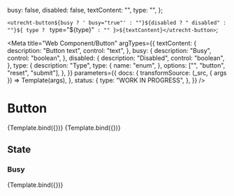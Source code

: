 <!--
@license EUPL-1.2
Copyright (c) 2021 Gemeente Utrecht
Copyright (c) 2021 Robbert Broersma
-->


  busy: false,
  disabled: false,
  textContent: "",
  type: "",
};

  `<utrecht-button${busy ? ' busy="true"' : ""}${disabled ? " disabled" : ""}${
    type ? ` type="${type}"` : ""
  }>${textContent}</utrecht-button>`;

<Meta
  title="Web Component/Button"
  argTypes={{
    textContent: {
      description: "Button text",
      control: "text",
    },
    busy: {
      description: "Busy",
      control: "boolean",
    },
    disabled: {
      description: "Disabled",
      control: "boolean",
    },
    type: {
      description: "Type",
      type: {
        name: "enum",
      },
      options: ["", "button", "reset", "submit"],
    },
  }}
  parameters={{
    docs: {
      transformSource: (_src, { args }) => Template(args),
    },
    status: {
      type: "WORK IN PROGRESS",
    },
  }}
/>

# Button

<Canvas>
  <Story
    name="Button"
    args={{
      ...defaultArgs,
      textContent: "Read more...",
      type: "",
    }}
  >
    {Template.bind({})}
  </Story>
</Canvas>

<ArgsTable story="Button" />

<Canvas>
  <Story
    name="Submit button"
    args={{
      ...defaultArgs,
      textContent: "Send",
      type: "submit",
    }}
  >
    {Template.bind({})}
  </Story>
</Canvas>

## State

### Busy

<Canvas>
  <Story
    name="Busy button"
    args={{
      ...defaultArgs,
      busy: true,
      textContent: "Send",
      type: "submit",
    }}
    parameters={{
      // `cursor` cannot be tested using visual regression testing, ignore this story
      percy: { skip: true },
    }}
  >
    {Template.bind({})}
  </Story>
</Canvas>
